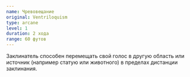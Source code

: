 ```yaml
---
name: Чревовещание
original: Ventriloquism
type: arcane
level: 1
duration: 2 хода
range: 60 футов
---
```


Заклинатель способен перемещать свой голос в другую область или источник (например статую или животного) в пределах дистанции заклинания.
